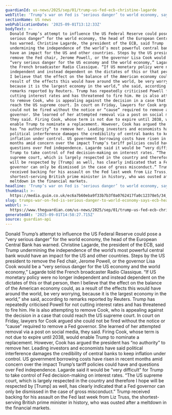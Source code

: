 ```yaml
---
guardianId: us-news/2025/sep/01/trump-us-fed-ecb-christine-lagarde
webTitle: 'Trump’s war on Fed is ‘serious danger’ to world economy, says ECB head'
sectionName: US news
webPublicationDate: '2025-09-01T13:12:33Z'
bodyText: >-
  Donald Trump’s attempt to influence the US Federal Reserve could pose a “very
  serious danger” for the world economy, the head of the European Central Bank
  has warned. Christine Lagarde, the president of the ECB, said Trump
  undermining the independence of the world’s most powerful central bank would
  have an impact for the US and other countries. Steps by the US president to
  remove the Fed chair, Jerome Powell, or the governor Lisa Cook would be a
  “very serious danger for the US economy and the world economy,” Lagarde told
  the French broadcaster Radio Classique. “If US monetary policy were no longer
  independent and instead dependent on the dictates of this or that person, then
  I believe that the effect on the balance of the American economy could, as a
  result of the effects this would have around the world, be very worrying,
  because it is the largest economy in the world,” she said, according to
  remarks reported by Reuters. Trump has repeatedly criticised Powell for not
  cutting interest rates and has threatened to fire him. He is also attempting
  to remove Cook, who is appealing against the decision in a case that could
  reach the US supreme court. In court on Friday, lawyers for Cook argued she
  could not be fired without the notice or “cause” required to remove a Fed
  governor. She learned of her attempted removal via a post on social media,
  they said. Firing Cook, whose term is not due to expire until 2038, would
  enable Trump to nominate a replacement. However, Cook has argued the president
  has “no authority” to remove her. Leading investors and economists have said
  political interference damages the credibility of central banks to keep
  inflation under control. US government borrowing costs have risen in recent
  months amid concern over the impact Trump’s tariff policies could have and
  questions over Fed independence. Lagarde said it would be “very difficult” for
  Trump to take control of Fed decision-making on interest rates. “The US
  supreme court, which is largely respected in the country and therefore I hope
  will be respected by [Trump] as well, has clearly indicated that a Fed
  governor can only be dismissed in the case of gross misconduct.” Trump
  received backing for his assault on the Fed last week from Liz Truss, the
  shortest-serving British prime minister in history, who was ousted after a
  meltdown in the financial markets.
headline: 'Trump’s war on Fed is ‘serious danger’ to world economy, says ECB head'
thumbnail: >-
  https://media.guim.co.uk/ec6a7b60eba9f33b7b3f0a0762417fa0c12378e5/34_0_1820_1456/500.jpg
slug: trumps-war-on-fed-is-serious-danger-to-world-economy-says-ecb-head
webUrl: >-
  https://www.theguardian.com/us-news/2025/sep/01/trump-us-fed-ecb-christine-lagarde
generatedAt: '2025-09-01T14:58:27.715Z'
source: guardian-api
---
```

Donald Trump’s attempt to influence the US Federal Reserve could pose a “very serious danger” for the world economy, the head of the European Central Bank has warned. Christine Lagarde, the president of the ECB, said Trump undermining the independence of the world’s most powerful central bank would have an impact for the US and other countries. Steps by the US president to remove the Fed chair, Jerome Powell, or the governor Lisa Cook would be a “very serious danger for the US economy and the world economy,” Lagarde told the French broadcaster Radio Classique. “If US monetary policy were no longer independent and instead dependent on the dictates of this or that person, then I believe that the effect on the balance of the American economy could, as a result of the effects this would have around the world, be very worrying, because it is the largest economy in the world,” she said, according to remarks reported by Reuters. Trump has repeatedly criticised Powell for not cutting interest rates and has threatened to fire him. He is also attempting to remove Cook, who is appealing against the decision in a case that could reach the US supreme court. In court on Friday, lawyers for Cook argued she could not be fired without the notice or “cause” required to remove a Fed governor. She learned of her attempted removal via a post on social media, they said. Firing Cook, whose term is not due to expire until 2038, would enable Trump to nominate a replacement. However, Cook has argued the president has “no authority” to remove her. Leading investors and economists have said political interference damages the credibility of central banks to keep inflation under control. US government borrowing costs have risen in recent months amid concern over the impact Trump’s tariff policies could have and questions over Fed independence. Lagarde said it would be “very difficult” for Trump to take control of Fed decision-making on interest rates. “The US supreme court, which is largely respected in the country and therefore I hope will be respected by [Trump] as well, has clearly indicated that a Fed governor can only be dismissed in the case of gross misconduct.” Trump received backing for his assault on the Fed last week from Liz Truss, the shortest-serving British prime minister in history, who was ousted after a meltdown in the financial markets.

